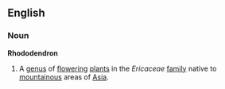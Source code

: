 ==English==
===Noun===
'''Rhododendron'''
{{wikipedia}}
# A [[genus]] of [[flower]]ing [[plant]]s in the ''Ericaceae'' [[family]] native to [[mountain]]ous areas of [[Asia]].